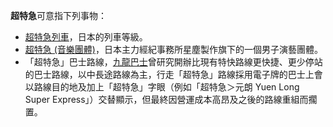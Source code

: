 '''超特急'''可意指下列事物：
* [[超特急列車|超特急列車]]，日本的列車等級。
* [[超特急_(音樂團體)|超特急 (音樂團體)]]，日本主力經紀事務所星塵製作旗下的一個男子演藝團體。
*「超特急」巴士路線，[[九龍巴士|九龍巴士]]曾研究開辦比現有特快路線更快捷、更少停站的巴士路線，以中長途路線為主，行走「超特急」路線採用電子牌的巴士上會以路線目的地及加上「超特急」字眼（例如「超特急＞元朗 Yuen Long Super Express」）交替顯示，但最終因營運成本高昂及之後的路線重組而擱置。

{{disambig|cat=三字消歧義}}